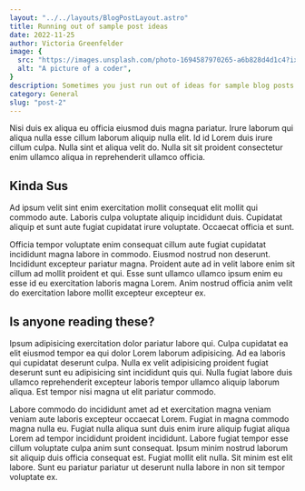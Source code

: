 ```yaml
---
layout: "../../layouts/BlogPostLayout.astro"
title: Running out of sample post ideas
date: 2022-11-25
author: Victoria Greenfelder
image: {
  src: "https://images.unsplash.com/photo-1694587970265-a6b828d4d1c4?ixlib=rb-4.0.3&ixid=M3wxMjA3fDB8MHxwaG90by1wYWdlfHx8fGVufDB8fHx8fA%3D%3D&auto=format&fit=crop&w=2342&q=80",
  alt: "A picture of a coder",
}
description: Sometimes you just run out of ideas for sample blog posts. It’s no one’s fault, it’s just the way it is.
category: General
slug: "post-2"
---
```


Nisi duis ex aliqua eu officia eiusmod duis magna pariatur. Irure laborum qui aliqua nulla esse cillum laborum aliquip nulla elit. Id id Lorem duis irure cillum culpa. Nulla sint et aliqua velit do. Nulla sit sit proident consectetur enim ullamco aliqua in reprehenderit ullamco officia.

## Kinda Sus

Ad ipsum velit sint enim exercitation mollit consequat elit mollit qui commodo aute. Laboris culpa voluptate aliquip incididunt duis. Cupidatat aliquip et sunt aute fugiat cupidatat irure voluptate. Occaecat officia et sunt.

Officia tempor voluptate enim consequat cillum aute fugiat cupidatat incididunt magna labore in commodo. Eiusmod nostrud non deserunt. Incididunt excepteur pariatur magna. Proident aute ad in velit labore enim sit cillum ad mollit proident et qui. Esse sunt ullamco ullamco ipsum enim eu esse id eu exercitation laboris magna Lorem. Anim nostrud officia anim velit do exercitation labore mollit excepteur excepteur ex.

## Is anyone reading these?

Ipsum adipisicing exercitation dolor pariatur labore qui. Culpa cupidatat ea elit eiusmod tempor ea qui dolor Lorem laborum adipisicing. Ad ea laboris qui cupidatat deserunt culpa. Nulla ex velit adipisicing proident fugiat deserunt sunt eu adipisicing sint incididunt quis qui. Nulla fugiat labore duis ullamco reprehenderit excepteur laboris tempor ullamco aliquip laborum aliqua. Est tempor nisi magna ut elit pariatur commodo.

Labore commodo do incididunt amet ad et exercitation magna veniam veniam aute laboris excepteur occaecat Lorem. Fugiat in magna commodo magna nulla eu. Fugiat nulla aliqua sunt duis enim irure aliquip fugiat aliqua Lorem ad tempor incididunt proident incididunt. Labore fugiat tempor esse cillum voluptate culpa anim sunt consequat. Ipsum minim nostrud laborum sit aliquip duis officia consequat est. Fugiat mollit elit nulla. Sit minim est elit labore. Sunt eu pariatur pariatur ut deserunt nulla labore in non sit tempor voluptate ex.